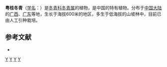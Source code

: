 {{Speciesbox 
| taxon = Ilex occulta
| authority = [[曾沧江|C. J. Tseng]]
}}

'''粤桂冬青'''（[[学名|学名]]：{{lang|la|''Ilex occulta''}}）是[[冬青科|冬青科]][[冬青属|冬青属]]的植物，是中国的特有植物。分布于[[中国大陆|中国大陆]]的[[广西|广西]]、[[广东|广东]]等地，生长于海拔600米的地区，多生于低海拔的山坡林中，目前已由人工引种栽培。

== 参考文献 ==
<div class="references-small">
* {{cite web| url =http://www.bioinfo.cn/db05/KmzwSpecies.php?action=view&id=14189| title =粤桂冬青| work =《中国高等植物数据库全库》| publisher =中国科学院微生物研究所| author =昆明植物研究所| accessdate =2009-02-24| deadurl =yes| archiveurl =https://web.archive.org/web/20160305094615/http://www.bioinfo.cn/db05/KmzwSpecies.php?action=view&id=14189| archivedate =2016-03-05}}
</div>
{{Taxonbar|from=Q4118151}}

[[Category:冬青属|Y]]
[[Category:中國特有植物|Y]]
[[Category:广西植物|Y]]
[[Category:广东植物|Y]]